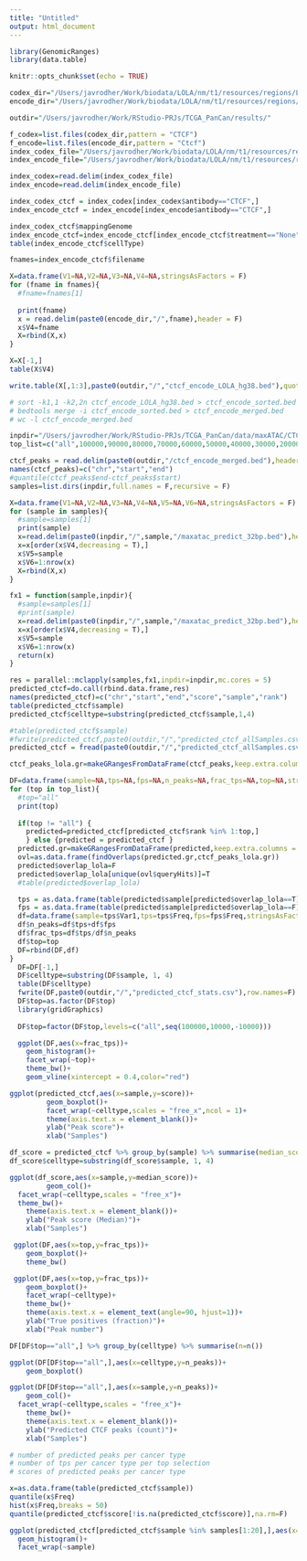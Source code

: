 ```yaml
---
title: "Untitled"
output: html_document
---
```


```r
library(GenomicRanges)
library(data.table)

knitr::opts_chunk$set(echo = TRUE)

codex_dir="/Users/javrodher/Work/biodata/LOLA/nm/t1/resources/regions/LOLACore/hg38/codex/regions/"
encode_dir="/Users/javrodher/Work/biodata/LOLA/nm/t1/resources/regions/LOLACore/hg38/encode_tfbs/regions/"

outdir="/Users/javrodher/Work/RStudio-PRJs/TCGA_PanCan/results/"

```

```r
f_codex=list.files(codex_dir,pattern = "CTCF")
f_encode=list.files(encode_dir,pattern = "Ctcf")
index_codex_file="/Users/javrodher/Work/biodata/LOLA/nm/t1/resources/regions/LOLACore/hg38/codex/index.txt"
index_encode_file="/Users/javrodher/Work/biodata/LOLA/nm/t1/resources/regions/LOLACore/hg38/encode_tfbs/index.txt"

index_codex=read.delim(index_codex_file)
index_encode=read.delim(index_encode_file)

index_codex_ctcf = index_codex[index_codex$antibody=="CTCF",]
index_encode_ctcf = index_encode[index_encode$antibody=="CTCF",]

index_codex_ctcf$mappingGenome
index_encode_ctcf=index_encode_ctcf[index_encode_ctcf$treatment=="None",]
table(index_encode_ctcf$cellType)

fnames=index_encode_ctcf$filename

X=data.frame(V1=NA,V2=NA,V3=NA,V4=NA,stringsAsFactors = F)
for (fname in fnames){
  #fname=fnames[1]
  
  print(fname)
  x = read.delim(paste0(encode_dir,"/",fname),header = F)
  x$V4=fname
  X=rbind(X,x)
}

X=X[-1,]
table(X$V4)

write.table(X[,1:3],paste0(outdir,"/","ctcf_encode_LOLA_hg38.bed"),quote = F,sep="\t",col.names = F,row.names = F)
```

```r
# sort -k1,1 -k2,2n ctcf_encode_LOLA_hg38.bed > ctcf_encode_sorted.bed
# bedtools merge -i ctcf_encode_sorted.bed > ctcf_encode_merged.bed
# wc -l ctcf_encode_merged.bed
```

```r
inpdir="/Users/javrodher/Work/RStudio-PRJs/TCGA_PanCan/data/maxATAC/CTCF/"
top_list=c("all",100000,90000,80000,70000,60000,50000,40000,30000,20000,10000)

ctcf_peaks = read.delim(paste0(outdir,"/ctcf_encode_merged.bed"),header = F)
names(ctcf_peaks)=c("chr","start","end")
#quantile(ctcf_peaks$end-ctcf_peaks$start)
samples=list.dirs(inpdir,full.names = F,recursive = F)

X=data.frame(V1=NA,V2=NA,V3=NA,V4=NA,V5=NA,V6=NA,stringsAsFactors = F)
for (sample in samples){
  #sample=samples[1]
  print(sample)
  x=read.delim(paste0(inpdir,"/",sample,"/maxatac_predict_32bp.bed"),header = F)
  x=x[order(x$V4,decreasing = T),]
  x$V5=sample
  x$V6=1:nrow(x)
  X=rbind(X,x)
}

fx1 = function(sample,inpdir){
  #sample=samples[1]
  #print(sample)
  x=read.delim(paste0(inpdir,"/",sample,"/maxatac_predict_32bp.bed"),header = F)
  x=x[order(x$V4,decreasing = T),]
  x$V5=sample
  x$V6=1:nrow(x)
  return(x)
}

res = parallel::mclapply(samples,fx1,inpdir=inpdir,mc.cores = 5)
predicted_ctcf=do.call(rbind.data.frame,res)
names(predicted_ctcf)=c("chr","start","end","score","sample","rank")
table(predicted_ctcf$sample)
predicted_ctcf$celltype=substring(predicted_ctcf$sample,1,4)

#table(predicted_ctcf$sample)
#fwrite(predicted_ctcf,paste0(outdir,"/","predicted_ctcf_allSamples.csv"),row.names=F)
predicted_ctcf = fread(paste0(outdir,"/","predicted_ctcf_allSamples.csv"))

ctcf_peaks_lola.gr=makeGRangesFromDataFrame(ctcf_peaks,keep.extra.columns = T)

DF=data.frame(sample=NA,tps=NA,fps=NA,n_peaks=NA,frac_tps=NA,top=NA,stringsAsFactors = F)
for (top in top_list){
  #top="all"
  print(top)
  
  if(top != "all") { 
    predicted=predicted_ctcf[predicted_ctcf$rank %in% 1:top,] 
    } else {predicted = predicted_ctcf }
  predicted.gr=makeGRangesFromDataFrame(predicted,keep.extra.columns = T)
  ovl=as.data.frame(findOverlaps(predicted.gr,ctcf_peaks_lola.gr))
  predicted$overlap_lola=F
  predicted$overlap_lola[unique(ovl$queryHits)]=T
  #table(predicted$overlap_lola)

  tps = as.data.frame(table(predicted$sample[predicted$overlap_lola==T]))
  fps = as.data.frame(table(predicted$sample[predicted$overlap_lola==F]))
  df=data.frame(sample=tps$Var1,tps=tps$Freq,fps=fps$Freq,stringsAsFactors = F)
  df$n_peaks=df$tps+df$fps
  df$frac_tps=df$tps/df$n_peaks
  df$top=top
  DF=rbind(DF,df)
}  
  DF=DF[-1,]
  DF$celltype=substring(DF$sample, 1, 4)
  table(DF$celltype)
  fwrite(DF,paste0(outdir,"/","predicted_ctcf_stats.csv"),row.names=F)
  DF$top=as.factor(DF$top)
  library(gridGraphics)
  
  DF$top=factor(DF$top,levels=c("all",seq(100000,10000,-10000)))

  ggplot(DF,aes(x=frac_tps))+
    geom_histogram()+
    facet_wrap(~top)+
    theme_bw()+
    geom_vline(xintercept = 0.4,color="red")
```

```r
ggplot(predicted_ctcf,aes(x=sample,y=score))+
         geom_boxplot()+
         facet_wrap(~celltype,scales = "free_x",ncol = 1)+
         theme(axis.text.x = element_blank())+
         ylab("Peak score")+
         xlab("Samples")
```


```r
df_score = predicted_ctcf %>% group_by(sample) %>% summarise(median_score=median(score))
df_score$celltype=substring(df_score$sample, 1, 4)

ggplot(df_score,aes(x=sample,y=median_score))+
         geom_col()+
  facet_wrap(~celltype,scales = "free_x")+
  theme_bw()+
    theme(axis.text.x = element_blank())+
    ylab("Peak score (Median)")+
    xlab("Samples")

```

```r
 ggplot(DF,aes(x=top,y=frac_tps))+
    geom_boxplot()+
    theme_bw()
```

```r
 ggplot(DF,aes(x=top,y=frac_tps))+
    geom_boxplot()+
    facet_wrap(~celltype)+
    theme_bw()+
    theme(axis.text.x = element_text(angle=90, hjust=1))+
    ylab("True positives (fraction)")+
    xlab("Peak number")

```

```r
DF[DF$top=="all",] %>% group_by(celltype) %>% summarise(n=n())
```

```r
ggplot(DF[DF$top=="all",],aes(x=celltype,y=n_peaks))+
    geom_boxplot()

ggplot(DF[DF$top=="all",],aes(x=sample,y=n_peaks))+
    geom_col()+
  facet_wrap(~celltype,scales = "free_x")+
    theme_bw()+
    theme(axis.text.x = element_blank())+
    ylab("Predicted CTCF peaks (count)")+
    xlab("Samples")
```





```r
# number of predicted peaks per cancer type 
# number of tps per cancer type per top selection
# scores of predicted peaks per cancer type
```

```r
x=as.data.frame(table(predicted_ctcf$sample))
quantile(x$Freq)
hist(x$Freq,breaks = 50)
quantile(predicted_ctcf$score[!is.na(predicted_ctcf$score)],na.rm=F)
```

```r
ggplot(predicted_ctcf[predicted_ctcf$sample %in% samples[1:20],],aes(x=score))+
  geom_histogram()+
  facet_wrap(~sample)
```

